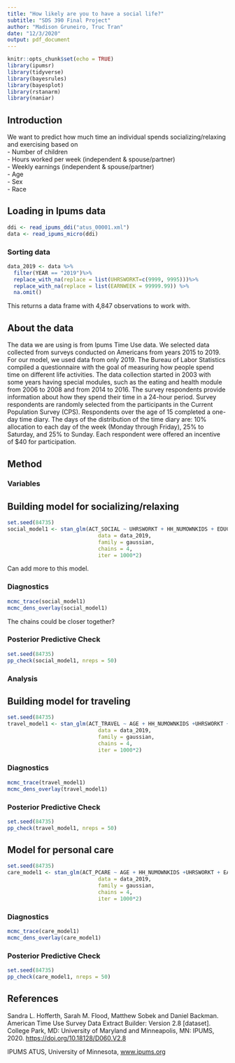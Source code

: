 ```yaml
---
title: "How likely are you to have a social life?"
subtitle: "SDS 390 Final Project"
author: "Madison Gruneiro, Truc Tran"
date: "12/3/2020"
output: pdf_document
---
```


```r
knitr::opts_chunk$set(echo = TRUE)
library(ipumsr)
library(tidyverse)
library(bayesrules)
library(bayesplot)
library(rstanarm)
library(naniar)
```

## Introduction

We want to predict how much time an individual spends socializing/relaxing and exercising based on   
- Number of children  
- Hours worked per week (independent & spouse/partner)   
- Weekly earnings (independent & spouse/partner)  
- Age  
- Sex  
- Race 

## Loading in Ipums data

```r
ddi <- read_ipums_ddi("atus_00001.xml")
data <- read_ipums_micro(ddi)
```
### Sorting data

```r
data_2019 <- data %>%
  filter(YEAR == "2019")%>%
  replace_with_na(replace = list(UHRSWORKT=c(9999, 9995)))%>%
  replace_with_na(replace = list(EARNWEEK = 99999.99)) %>%
  na.omit()
```

This returns a data frame with 4,847 observations to work with.

## About the data

The data we are using is from Ipums Time Use data. We selected data collected from surveys conducted on Americans from years 2015 to 2019. For our model, we used data from only 2019. The Bureau of Labor Statistics compiled a questionnaire with the goal of measuring how people spend time on different life activities. The data collection started in 2003 with some years having special modules, such as the eating and health module from 2006 to 2008 and from 2014 to 2016. The survey respondents provide information about how they spend their time in a 24-hour period. Survey respondents are randomly selected from the participants in the Current Population Survey (CPS). Respondents over the age of 15 completed a one-day time diary. The days of the distribution of the time diary are: 10% allocation to each day of the week (Monday through Friday), 25% to Saturday, and 25% to Sunday. Each respondent were offered an incentive of $40 for participation.

## Method

### Variables

## Building model for socializing/relaxing

```r
set.seed(84735)
social_model1 <- stan_glm(ACT_SOCIAL ~ UHRSWORKT + HH_NUMOWNKIDS + EDUC, 
                             data = data_2019,
                             family = gaussian,
                             chains = 4,
                             iter = 1000*2)
```
Can add more to this model.

### Diagnostics

```r
mcmc_trace(social_model1)
mcmc_dens_overlay(social_model1)
```
The chains could be closer together?

### Posterior Predictive Check

```r
set.seed(84735)
pp_check(social_model1, nreps = 50)
```

### Analysis

## Building model for traveling

```r
set.seed(84735)
travel_model1 <- stan_glm(ACT_TRAVEL ~ AGE + HH_NUMOWNKIDS +UHRSWORKT + EARNWEEK, 
                             data = data_2019,
                             family = gaussian,
                             chains = 4,
                             iter = 1000*2)
```

### Diagnostics

```r
mcmc_trace(travel_model1)
mcmc_dens_overlay(travel_model1)
```

### Posterior Predictive Check

```r
set.seed(84735)
pp_check(travel_model1, nreps = 50)
```

## Model for personal care

```r
set.seed(84735)
care_model1 <- stan_glm(ACT_PCARE ~ AGE + HH_NUMOWNKIDS +UHRSWORKT + EARNWEEK, 
                             data = data_2019,
                             family = gaussian,
                             chains = 4,
                             iter = 1000*2)
```

### Diagnostics

```r
mcmc_trace(care_model1)
mcmc_dens_overlay(care_model1)
```

### Posterior Predictive Check

```r
set.seed(84735)
pp_check(care_model1, nreps = 50)
```


## References

Sandra L. Hofferth, Sarah M. Flood, Matthew Sobek and Daniel Backman. American Time Use Survey Data Extract Builder: Version 2.8 [dataset]. College Park, MD: University of Maryland and Minneapolis, MN: IPUMS, 2020.
[https://doi.org/10.18128/D060.V2.8](https://doi.org/10.18128/D060.V2.8) 

IPUMS ATUS, University of Minnesota, [www.ipums.org](www.ipums.org)
